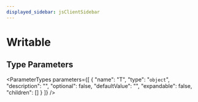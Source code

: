 ```yaml
---
displayed_sidebar: jsClientSidebar
---
```



# Writable

## Type Parameters

<ParameterTypes parameters={[
  {
    "name": "T",
    "type": "`object`",
    "description": "",
    "optional": false,
    "defaultValue": "",
    "expandable": false,
    "children": []
  }
]} />
